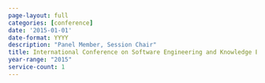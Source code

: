 ```yaml
---
page-layout: full
categories: [conference]
date: '2015-01-01'
date-format: YYYY
description: "Panel Member, Session Chair"
title: International Conference on Software Engineering and Knowledge Engineering
year-range: "2015"
service-count: 1
---
```

